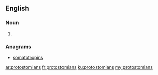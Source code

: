==English==

===Noun===
{{head|en|plural}}

# {{plural of|protostomian|lang=en}}

===Anagrams===
* [[somatotropins#English|somatotropins]]

[[ar:protostomians]]
[[fr:protostomians]]
[[ku:protostomians]]
[[my:protostomians]]